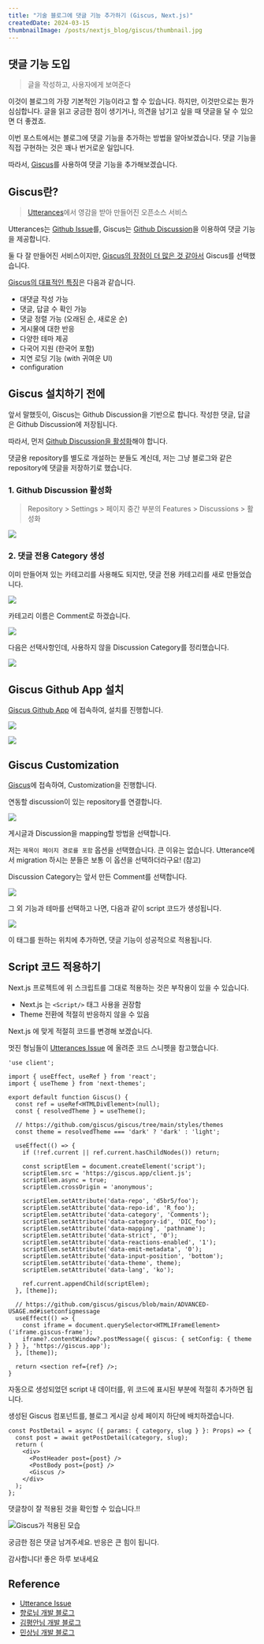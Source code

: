 ```yaml
---
title: "기술 블로그에 댓글 기능 추가하기 (Giscus, Next.js)"
createdDate: 2024-03-15
thumbnailImage: /posts/nextjs_blog/giscus/thumbnail.jpg
---
```


## 댓글 기능 도입

> 글을 작성하고, 사용자에게 보여준다

이것이 블로그의 가장 기본적인 기능이라고 할 수 있습니다.
하지만, 이것만으로는 뭔가 심심합니다. 
글을 읽고 궁금한 점이 생기거나, 의견을 남기고 싶을 때 댓글을 달 수 있으면 더 좋겠죠.

이번 포스트에서는 블로그에 댓글 기능을 추가하는 방법을 알아보겠습니다.
댓글 기능을 직접 구현하는 것은 꽤나 번거로운 일입니다.

따라서, [Giscus](https://giscus.app/)를 사용하여 댓글 기능을 추가해보겠습니다.

## Giscus란?

> [Utterances](https://utteranc.es/)에서 영감을 받아 만들어진 오픈소스 서비스

Utterances는 <u>Github Issue</u>를,
Giscus는 <u>Github Discussion</u>을 이용하여 댓글 기능을 제공합니다.

둘 다 잘 만들어진 서비스이지만, <u>Giscus의 장점이 더 많은 것 같아서</u> Giscus를 선택했습니다.

<u>Giscus의 대표적인 특징</u>은 다음과 같습니다.

- 대댓글 작성 가능
- 댓글, 답글 수 확인 가능
- 댓글 정렬 가능 (오래된 순, 새로운 순)
- 게시물에 대한 반응
- 다양한 테마 제공
- 다국어 지원 (한국어 포함)
- 지연 로딩 기능 (with 귀여운 UI)
- configuration

## Giscus 설치하기 전에

앞서 말했듯이, Giscus는 Github Discussion을 기반으로 합니다.
작성한 댓글, 답글은 Github Discussion에 저장됩니다.

따라서, 먼저 <u>Github Discussion을 활성화</u>해야 합니다.

댓글용 repository를 별도로 개설하는 분들도 계신데,
저는 그냥 블로그와 같은 repository에 댓글을 저장하기로 했습니다.

### 1. Github Discussion 활성화

> Repository > Settings > 페이지 중간 부분의 Features > Discussions > 활성화


![](/posts/nextjs_blog/giscus/1.png)

### 2. 댓글 전용 Category 생성

이미 만들어져 있는 카테고리를 사용해도 되지만, 
댓글 전용 카테고리를 새로 만들었습니다. 

![](/posts/nextjs_blog/giscus/2.png)

카테고리 이름은 Comment로 하겠습니다.

![](/posts/nextjs_blog/giscus/3.png)

다음은 선택사항인데, 사용하지 않을 Discussion Category를 정리했습니다.

![](/posts/nextjs_blog/giscus/4.png)

## Giscus Github App 설치

[Giscus Github App](https://github.com/apps/giscus) 에 접속하여, 설치를 진행합니다.

![](/posts/nextjs_blog/giscus/5.png)

![](/posts/nextjs_blog/giscus/6.png)


## Giscus Customization

[Giscus](https://giscus.app/)에 접속하여, Customization을 진행합니다.

연동할 discussion이 있는 repository를 연결합니다.

![](/posts/nextjs_blog/giscus/7.png)

게시글과 Discussion을 mapping할 방법을 선택합니다.

저는 `제목이 페이지 경로를 포함` 옵션을 선택했습니다. 큰 이유는 없습니다.
Utterance에서 migration 하시는 분들은 보통 이 옵션을 선택하더라구요! (참고)

Discussion Category는 앞서 만든 Comment를 선택합니다.

![](/posts/nextjs_blog/giscus/8.png)

그 외 기능과 테마를 선택하고 나면, 다음과 같이 script 코드가 생성됩니다. 

![](/posts/nextjs_blog/giscus/9.png)

이 태그를 원하는 위치에 추가하면, 댓글 기능이 성공적으로 적용됩니다.

## Script 코드 적용하기

Next.js 프로젝트에 위 스크립트를 그대로 적용하는 것은 부작용이 있을 수 있습니다. 

- Next.js 는 `<Script/>` 태그 사용을 권장함
- Theme 전환에 적절히 반응하지 않을 수 있음

Next.js 에 맞게 적절히 코드를 변경해 보겠습니다.

멋진 형님들이 [Utterances Issue](https://github.com/utterance/utterances/issues/161) 에 올려준 코드 스니펫을 참고했습니다.

```tsx {21-31}
'use client';

import { useEffect, useRef } from 'react';
import { useTheme } from 'next-themes';

export default function Giscus() {
  const ref = useRef<HTMLDivElement>(null);
  const { resolvedTheme } = useTheme();

  // https://github.com/giscus/giscus/tree/main/styles/themes
  const theme = resolvedTheme === 'dark' ? 'dark' : 'light';

  useEffect(() => {
    if (!ref.current || ref.current.hasChildNodes()) return;

    const scriptElem = document.createElement('script');
    scriptElem.src = 'https://giscus.app/client.js';
    scriptElem.async = true;
    scriptElem.crossOrigin = 'anonymous';

    scriptElem.setAttribute('data-repo', 'd5br5/foo');
    scriptElem.setAttribute('data-repo-id', 'R_foo');
    scriptElem.setAttribute('data-category', 'Comments');
    scriptElem.setAttribute('data-category-id', 'DIC_foo');
    scriptElem.setAttribute('data-mapping', 'pathname');
    scriptElem.setAttribute('data-strict', '0');
    scriptElem.setAttribute('data-reactions-enabled', '1');
    scriptElem.setAttribute('data-emit-metadata', '0');
    scriptElem.setAttribute('data-input-position', 'bottom');
    scriptElem.setAttribute('data-theme', theme);
    scriptElem.setAttribute('data-lang', 'ko');

    ref.current.appendChild(scriptElem);
  }, [theme]);

  // https://github.com/giscus/giscus/blob/main/ADVANCED-USAGE.md#isetconfigmessage
  useEffect(() => {
    const iframe = document.querySelector<HTMLIFrameElement>('iframe.giscus-frame');
    iframe?.contentWindow?.postMessage({ giscus: { setConfig: { theme } } }, 'https://giscus.app');
  }, [theme]);

  return <section ref={ref} />;
}

```

자동으로 생성되었던 script 내 데이터를,
위 코드에 표시된 부분에 적절히 추가하면 됩니다.

생성된 Giscus 컴포넌트를, 블로그 게시글 상세 페이지 하단에 배치하겠습니다.

```tsx {7}
const PostDetail = async ({ params: { category, slug } }: Props) => {
  const post = await getPostDetail(category, slug);
  return (
    <div>
      <PostHeader post={post} />
      <PostBody post={post} />
      <Giscus />
    </div>
  );
};
```

댓글창이 잘 적용된 것을 확인할 수 있습니다.!!

![Giscus가 적용된 모습](/posts/nextjs_blog/giscus/10.png)


궁금한 점은 댓글 남겨주세요. 반응은 큰 힘이 됩니다.

감사합니다! 좋은 하루 보내세요


## Reference

- [Utterance Issue](https://github.com/utterance/utterances/issues/161)
- [향로님 개발 블로그](https://jojoldu.tistory.com/704)
- [김평안님 개발 블로그](https://bepyan.github.io/blog/nextjs-blog/6-comments)
- [민상님 개발 블로그](https://velog.io/@minsang9735/NextJS%EB%A1%9C-%EB%B8%94%EB%A1%9C%EA%B7%B8%EB%A5%BC-%EB%A7%8C%EB%93%A4%EC%96%B4%EB%B3%B4%EC%9E%90#giscus)
